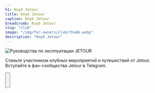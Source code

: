 ```yaml
---
h1: Клуб Jetour
title: Клуб Jetour
caption: Клуб Jetour
breadcrumb: Клуб Jetour
slug: "club"
image: "/img/for-owners/club/thumb.webp"
description: "Клуб Jetour"
---
```



<picture>
	<img src="/img/for-owners/club/thumb.webp" class="w-full mb-12" alt="Руководства по эксплуатации JETOUR" />
</picture>

Станьте участником клубных мероприятий и путешествий от Jetour. Вступайте в фан-сообщества Jetour в Telegram.

<Button view="link" url="tg://resolve?domain=alfasmr" title="Вступить" classes="bg-gray-500 border-transparent" />
<br />
<br />
<br />
<FeedbackForm title="Узнать подробнее" />